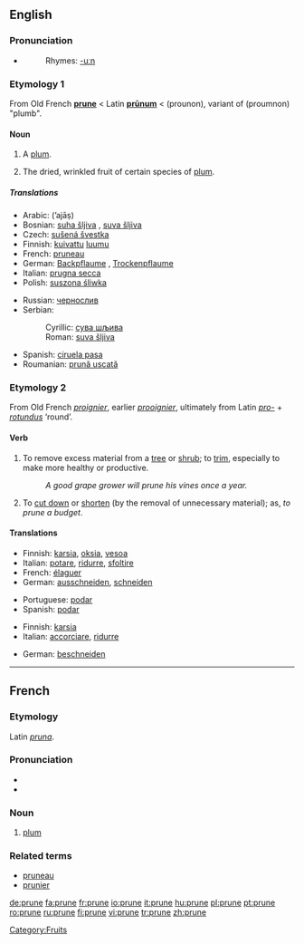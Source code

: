 ==English==

===Pronunciation===
*{{IPA|/pru:n/}}
*:Rhymes: [[Rhymes:English:-uːn|-uːn]]

===Etymology 1===
From Old French '''[[#French|prune]]''' < Latin '''[[prunum|prūnum]]''' < {{AGr.}} '''{{polytonic|[[προῦνον]]}}''' (prounon), variant of '''{{polytonic|[[προῦμνον]]}}''' (proumnon) "plumb".

====Noun====
{{en-noun}}

# {{obsolete}} A [[plum]].
# The dried, wrinkled fruit of certain species of [[plum]].

=====Translations=====
{{trans-top|dried plum}}
*Arabic: {{ARchar|[[أجاص]]}} (’ajāṣ)
*Bosnian: [[suha šljiva#Bosnian|suha šljiva]] {{f}}, [[suva šljiva#Bosnian|suva šljiva]] {{f}}
*Czech: [[sušená švestka]] {{f}}
*Finnish: [[kuivattu]] [[luumu]]
*French: [[pruneau]] {{m}}
*German: [[Backpflaume]] {{f}}, [[Trockenpflaume]] {{f}}
*Italian: [[prugna secca]] {{f}}
*Polish: [[suszona śliwka]] {{f}}
{{trans-mid}}
*Russian: [[чернослив]]
*Serbian:
*:Cyrillic: [[сува шљива#Serbian|сува шљива]] {{f}}
*:Roman: [[suva šljiva#Serbian|suva šljiva]] {{f}}
*Spanish: [[ciruela pasa]] {{f}}
*Roumanian: [[prună uscată]] {{f}}
{{trans-bottom}}

===Etymology 2===
From Old French ''[[proignier]]'', earlier ''[[prooignier]]'', ultimately from Latin ''[[pro-]]'' + ''[[rotundus]]'' ‘round’.

====Verb====
{{en-verb|prun|ing}}

# {{transitive}} To remove excess material from a [[tree]] or [[shrub]]; to [[trim]], especially to make more healthy or productive.
#:''A good grape grower will prune his vines once a year.''
# {{transitive}} {{figuratively}} To [[cut down]] or [[shorten]] (by the removal of unnecessary material); as, ''to prune a budget''.

====Translations====
{{rfc-level|Translations at L3+ (AutoFormat would have corrected level of Translations)}}
{{trans-top|trim a tree or shrub}}
*Finnish: [[karsia]], [[oksia]], [[vesoa]]
*Italian: [[potare]], [[ridurre]], [[sfoltire]]
*French: [[élaguer]]
*German: [[ausschneiden]], [[schneiden]]
{{trans-mid}}
*Portuguese: [[podar]]
*Spanish: [[podar]]
{{trans-bottom}}

{{trans-top|(figuratively) cut down or shorten}}
*Finnish: [[karsia]]
*Italian: [[accorciare]], [[ridurre]]
{{trans-mid}}
*German: [[beschneiden]]
{{trans-bottom}}

[[Category:Fruits]]

----

==French==

===Etymology===
Latin ''[[pruna]]''.

===Pronunciation===
*{{IPA|/pʀyn/}}
*{{SAMPA|/pRyn/}}

===Noun===
{{fr-noun-reg|f}}

# [[plum]]

===Related terms===
*[[pruneau]]
*[[prunier]]

[[de:prune]]
[[fa:prune]]
[[fr:prune]]
[[io:prune]]
[[it:prune]]
[[hu:prune]]
[[pl:prune]]
[[pt:prune]]
[[ro:prune]]
[[ru:prune]]
[[fi:prune]]
[[vi:prune]]
[[tr:prune]]
[[zh:prune]]